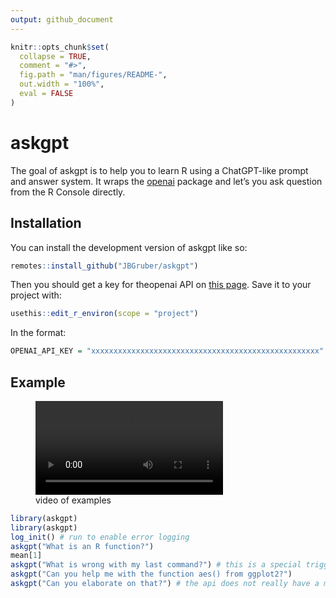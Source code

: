 ```yaml
---
output: github_document
---
```


<!-- README.md is generated from README.Rmd. Please edit that file -->

```r
knitr::opts_chunk$set(
  collapse = TRUE,
  comment = "#>",
  fig.path = "man/figures/README-",
  out.width = "100%",
  eval = FALSE
)
```

# askgpt

<!-- badges: start -->
<!-- badges: end -->

The goal of askgpt is to help you to learn R using a ChatGPT-like prompt and answer system.
It wraps the [openai](https://github.com/irudnyts/openai/) package and let's you ask question from the R Console directly.

## Installation

You can install the development version of askgpt like so:

``` r
remotes::install_github("JBGruber/askgpt")
```

Then you should get a key for theopenai API on [this page](https://openai.com/api/).
Save it to your project with:

```r
usethis::edit_r_environ(scope = "project")
```

In the format:

```r
OPENAI_API_KEY = "xxxxxxxxxxxxxxxxxxxxxxxxxxxxxxxxxxxxxxxxxxxxxxxxxxx"
```


## Example

![video of examples](man/figures/askgpt.webm)

```r
library(askgpt)
library(askgpt)
log_init() # run to enable error logging
askgpt("What is an R function?")
mean[1]
askgpt("What is wrong with my last command?") # this is a special trigger prompt that sends your last command to GPT
askgpt("Can you help me with the function aes() from ggplot2?")
askgpt("Can you elaborate on that?") # the api does not really have a memory, the last prompt is sent to the API again
```


